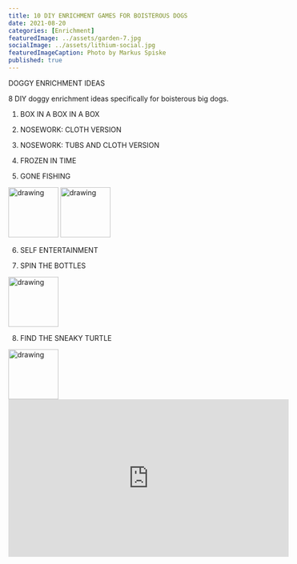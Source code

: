 ```yaml
---
title: 10 DIY ENRICHMENT GAMES FOR BOISTEROUS DOGS
date: 2021-08-20
categories: [Enrichment]
featuredImage: ../assets/garden-7.jpg
socialImage: ../assets/lithium-social.jpg
featuredImageCaption: Photo by Markus Spiske
published: true
---
```


DOGGY ENRICHMENT IDEAS

8 DIY doggy enrichment ideas specifically for boisterous big dogs. 

1. BOX IN A BOX IN A BOX 

2. NOSEWORK: CLOTH VERSION 

3. NOSEWORK: TUBS AND CLOTH VERSION 

4. FROZEN IN TIME 

5. GONE FISHING 
<img src="../assets/gonefishing1.png" alt="drawing" style="width:100px"/>

<img src="../assets/gonefishing2.png" alt="drawing" style="width:100px"/>



6. SELF ENTERTAINMENT 

7. SPIN THE BOTTLES 

<img src="../assets/bottle.jpg" alt="drawing" style="width:100px"/>


8. FIND THE SNEAKY TURTLE 
<img src="../assets/cardboard.jpg" alt="drawing" style="width:100px"/>

<iframe width="560" height="315" src="https://www.youtube.com/embed/QpxjU5_GPa4" title="YouTube video player" frameborder="0" allow="accelerometer; autoplay; clipboard-write; encrypted-media; gyroscope; picture-in-picture" allowfullscreen></iframe>








